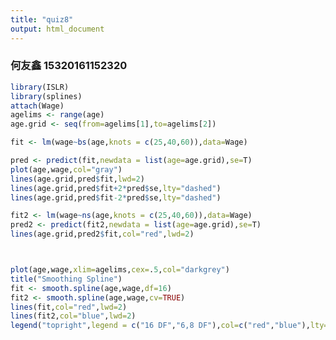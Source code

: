 ```yaml
---
title: "quiz8"
output: html_document
---
```

### 何友鑫 15320161152320
```r
library(ISLR)
library(splines)
attach(Wage)
agelims <- range(age)
age.grid <- seq(from=agelims[1],to=agelims[2])

fit <- lm(wage~bs(age,knots = c(25,40,60)),data=Wage)

pred <- predict(fit,newdata = list(age=age.grid),se=T)
plot(age,wage,col="gray")
lines(age.grid,pred$fit,lwd=2)
lines(age.grid,pred$fit+2*pred$se,lty="dashed")
lines(age.grid,pred$fit-2*pred$se,lty="dashed")

fit2 <- lm(wage~ns(age,knots = c(25,40,60)),data=Wage)
pred2 <- predict(fit2,newdata = list(age=age.grid),se=T)
lines(age.grid,pred2$fit,col="red",lwd=2)



plot(age,wage,xlim=agelims,cex=.5,col="darkgrey")
title("Smoothing Spline")
fit <- smooth.spline(age,wage,df=16)
fit2 <- smooth.spline(age,wage,cv=TRUE)
lines(fit,col="red",lwd=2)
lines(fit2,col="blue",lwd=2)
legend("topright",legend = c("16 DF","6,8 DF"),col=c("red","blue"),lty=1,lwd=2,cex=.8)


```

